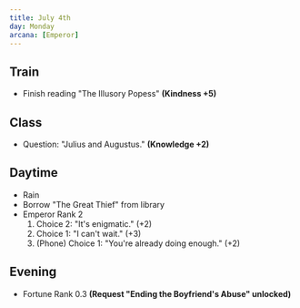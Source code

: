 ```yaml
---
title: July 4th
day: Monday
arcana: [Emperor]
---
```


## Train
- Finish reading "The Illusory Popess" **(Kindness +5)**

## Class
- Question: "Julius and Augustus." **(Knowledge +2)**

## Daytime
- Rain
- Borrow "The Great Thief" from library
- Emperor Rank 2
    1. Choice 2: "It's enigmatic." (+2)
    1. Choice 1: "I can't wait." (+3)
    1. (Phone) Choice 1: "You're already doing enough." (+2)

## Evening
- Fortune Rank 0.3 **(Request "Ending the Boyfriend's Abuse" unlocked)**